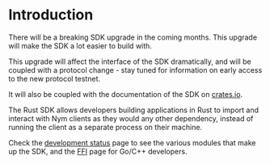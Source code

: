 # Introduction



<Callout type="warning">
  There will be a breaking SDK upgrade in the coming months. This upgrade will make the SDK a lot easier to build with.

This upgrade will affect the interface of the SDK dramatically, and will be coupled with a protocol change - stay tuned for information on early access to the new protocol testnet.

It will also be coupled with the documentation of the SDK on [crates.io](https://crates.io/).
</Callout>

The Rust SDK allows developers building applications in Rust to import and interact with Nym clients as they would any other dependency, instead of running the client as a separate process on their machine.

Check the [development status](./rust/development-status) page to see the various modules that make up the SDK, and the [FFI](./rust/ffi) page for Go/C++ developers.
